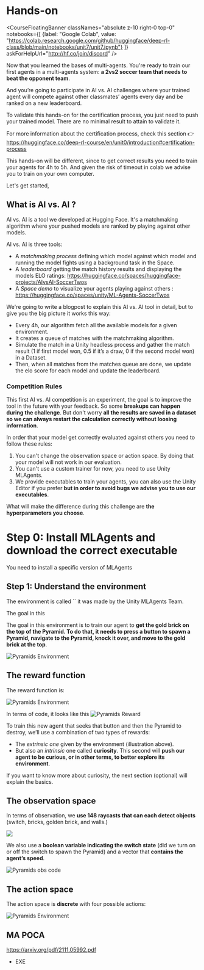 # Hands-on

<CourseFloatingBanner classNames="absolute z-10 right-0 top-0"
notebooks={[
  {label: "Google Colab", value: "https://colab.research.google.com/github/huggingface/deep-rl-class/blob/main/notebooks/unit7/unit7.ipynb"}
  ]}
  askForHelpUrl="http://hf.co/join/discord" />


Now that you learned the bases of multi-agents. You're ready to train our first agents in a multi-agents system: **a 2vs2 soccer team that needs to beat the opponent team**.

And you’re going to participate in AI vs. AI challenges where your trained agent will compete against other classmates’ agents every day and be ranked on a new leaderboard.

To validate this hands-on for the certification process, you just need to push your trained model. There are no minimal result to attain to validate it.

For more information about the certification process, check this section 👉 https://huggingface.co/deep-rl-course/en/unit0/introduction#certification-process


This hands-on will be different, since to get correct results you need to train your agents for 4h to 5h. And given the risk of timeout in colab we advise you to train on your own computer.

Let's get started,


## What is AI vs. AI ?

AI vs. AI is a tool we developed at Hugging Face.
It's a matchmaking algorithm  where your pushed models are ranked by playing against other models.

AI vs. AI is three tools:

- A *matchmaking process* defining which model against which model and running the model fights using a background task in the Space.
- A *leaderboard* getting the match history results and displaying the models ELO ratings: https://huggingface.co/spaces/huggingface-projects/AIvsAI-SoccerTwos
- A *Space demo* to visualize your agents playing against others : https://huggingface.co/spaces/unity/ML-Agents-SoccerTwos


We're going to write a blogpost to explain this AI vs. AI tool in detail, but to give you the big picture it works this way:
- Every 4h, our algorithm fetch all the available models for a given environment.
- It creates a queue of matches with the matchmaking algorithm.
- Simulate the match in a Unity headless process and gather the match result (1 if first model won, 0.5 if it’s a draw, 0 if the second model won) in a Dataset.
- Then, when all matches from the matches queue are done, we update the elo score for each model and update the leaderboard.

### Competition Rules

This first AI vs. AI competition is an experiment, the goal is to improve the tool in the future with your feedback. So some **breakups can happen during the challenge**. But don't worry
**all the results are saved in a dataset so we can always restart the calculation correctly without loosing information**.

In order that your model get correctly evaluated against others you need to follow these rules:

1. You can't change the observation space or action space. By doing that your model will not work in our evaluation.
2. You can't use a custom trainer for now, you need to use Unity MLAgents.
3. We provide executables to train your agents, you can also use the Unity Editor if you prefer **but in order to avoid bugs we advise you to use our executables**.

What will make the difference during this challenge are **the hyperparameters you choose**.

# Step 0: Install MLAgents and download the correct executable

You need to install a specific version of MLAgents




## Step 1: Understand the environment

The environment is called `` it was made by the Unity MLAgents Team.

The goal in this

The goal in this environment is to train our agent to **get the gold brick on the top of the Pyramid. To do that, it needs to press a button to spawn a Pyramid, navigate to the Pyramid, knock it over, and move to the gold brick at the top**.

<img src="https://huggingface.co/datasets/huggingface-deep-rl-course/course-images/resolve/main/en/unit7/pyramids.png" alt="Pyramids Environment"/>


## The reward function

The reward function is:

<img src="https://huggingface.co/datasets/huggingface-deep-rl-course/course-images/resolve/main/en/unit7/pyramids-reward.png" alt="Pyramids Environment"/>

In terms of code, it looks like this
<img src="https://huggingface.co/datasets/huggingface-deep-rl-course/course-images/resolve/main/en/unit7/pyramids-reward-code.png" alt="Pyramids Reward"/>

To train this new agent that seeks that button and then the Pyramid to destroy, we’ll use a combination of two types of rewards:

- The *extrinsic one* given by the environment (illustration above).
- But also an *intrinsic* one called **curiosity**. This second will **push our agent to be curious, or in other terms, to better explore its environment**.

If you want to know more about curiosity, the next section (optional) will explain the basics.

## The observation space

In terms of observation, we **use 148 raycasts that can each detect objects** (switch, bricks, golden brick, and walls.)

<img src="https://huggingface.co/datasets/huggingface-deep-rl-course/course-images/resolve/main/en/unit7/pyramids_raycasts.png"/>

We also use a **boolean variable indicating the switch state** (did we turn on or off the switch to spawn the Pyramid) and a vector that **contains the agent’s speed**.

<img src="https://huggingface.co/datasets/huggingface-deep-rl-course/course-images/resolve/main/en/unit7/pyramids-obs-code.png" alt="Pyramids obs code"/>


## The action space

The action space is **discrete** with four possible actions:

<img src="https://huggingface.co/datasets/huggingface-deep-rl-course/course-images/resolve/main/en/unit7/pyramids-action.png" alt="Pyramids Environment"/>









## MA POCA
https://arxiv.org/pdf/2111.05992.pdf




- EXE
